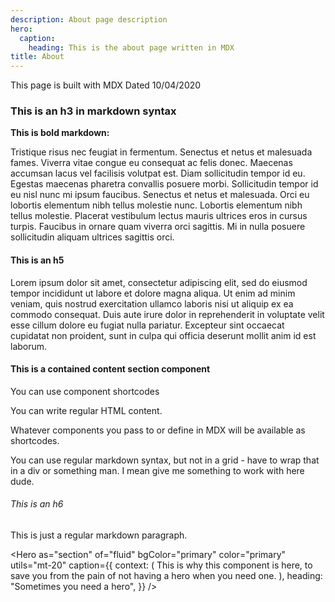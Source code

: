 ```yaml
---
description: About page description
hero:
  caption:
    heading: This is the about page written in MDX
title: About
---
```


<Pattern as="h2" utils="py-6 md:py-8 xl:py-10">
  This page is built with MDX
  <Pattern as="hr" is="divider" className="mb-3" />
  <Text pattern="meta" className="block">
    Dated 10/04/2020
  </Text>
</Pattern>

### This is an h3 in markdown syntax

<Pattern as="hr" is="divider" />

**This is bold markdown:**

Tristique risus nec feugiat in fermentum. Senectus et netus et malesuada fames. Viverra vitae congue eu consequat ac felis donec. Maecenas accumsan lacus vel facilisis volutpat est. Diam sollicitudin tempor id eu. Egestas maecenas pharetra convallis posuere morbi. Sollicitudin tempor id eu nisl nunc mi ipsum faucibus. Senectus et netus et malesuada. Orci eu lobortis elementum nibh tellus molestie nunc. Lobortis elementum nibh tellus molestie. Placerat vestibulum lectus mauris ultrices eros in cursus turpis. Faucibus in ornare quam viverra orci sagittis. Mi in nulla posuere sollicitudin aliquam ultrices sagittis orci.

<Pattern utils="py-6 md:py-8 xl:py-10" />

#### This is an h5

Lorem ipsum dolor sit amet, consectetur adipiscing elit, sed do eiusmod tempor incididunt ut labore et dolore magna aliqua. Ut enim ad minim veniam, quis nostrud exercitation ullamco laboris nisi ut aliquip ex ea commodo consequat. Duis aute irure dolor in reprehenderit in voluptate velit esse cillum dolore eu fugiat nulla pariatur. Excepteur sint occaecat cupidatat non proident, sunt in culpa qui officia deserunt mollit anim id est laborum.

<Section is="content" isContained utils="py-6 md:py-8 xl:py-10">

#### This is a contained content section component

<Box className="gap-4 grid md:grid-cols-3 my-4">
  <Text as="p" className="md:mb-6">
    You can use component shortcodes
  </Text>
  <p className="md:mb-6">You can write regular HTML content.</p>
  <Element as="p" className="md:mb-6">
    Whatever components you pass to or define in MDX will be available as
    shortcodes.
  </Element>
</Box>

You can use regular markdown syntax, but not in a grid - have to wrap that in a div or something man. I mean give me something to work with here dude.

</Section>

###### This is an h6

This is just a regular markdown paragraph.

<Hero
  as="section"
  of="fluid"
  bgColor="primary"
  color="primary"
  utils="mt-20"
  caption={{
    context: (
      <Text as="h4" pattern="body">
        This is why this component is here, to save you from the pain of not
        having a hero when you need one.
      </Text>
    ),
    heading: "Sometimes you need a hero",
  }}
/>
